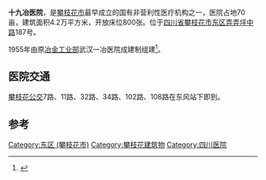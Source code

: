 '''十九冶医院'''，是[[攀枝花市|攀枝花市]]最早成立的国有非营利性医疗机构之一，医院占地70亩，建筑面积4.2万平方米，开放床位800张。位于[[四川省|四川省]][[攀枝花市|攀枝花市]][[东区_(攀枝花市)|东区]][[弄弄坪中路|弄弄坪中路]]187号。

1955年由原[[冶金工业部|冶金工业部]]武汉一冶医院成建制组建<ref>{{Cite book|title=攀枝花市志|last=《攀枝花市志》编纂委员会编著|first=|publisher=成都：四川科学技术出版社|year=1994年12月|isbn=7-5364-0995-8|location=|pages=879}}</ref>。

==医院交通==
[[攀枝花公交|攀枝花公交]]7路、11路、32路、34路、102路、108路在东风站下即到。

==参考==
{{reflist}}
[[Category:东区_(攀枝花市)|Category:东区 (攀枝花市)]]
[[Category:攀枝花建筑物|Category:攀枝花建筑物]]
[[Category:四川医院|Category:四川医院]]
